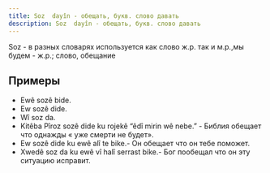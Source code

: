 ```yaml
---
title: Soz  dayîn - обещать, букв. слово давать
description: Soz  dayîn - обещать, букв. слово давать
---
```


Soz - в разных словарях используется как слово ж.р. так и м.р.,мы будем  - ж.р.; слово, обещание

## Примеры

* Ewê sozê bide.
* Ew sozê dide.
* Wî soz da.
* Kitêba Pîroz sozê dide ku rojekê “êdî mirin wê nebe.” - Библия обещает что однажды « уже смерти не будет».
* Ew sozê dide ku ewê alî te bike.- Он обещает что он тебе поможет.
* Xwedê soz da ku ewê vî halî serrast bike.- Бог пообещал что он эту ситуацию исправит.
